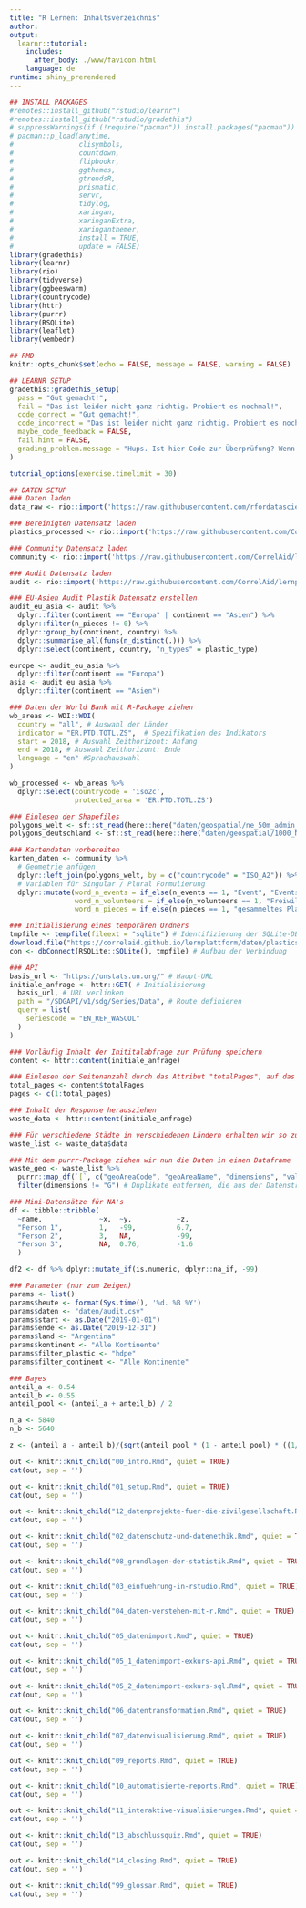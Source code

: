 ```yaml
---
title: "R Lernen: Inhaltsverzeichnis"
author:
output: 
  learnr::tutorial:
    includes:
      after_body: ./www/favicon.html
    language: de
runtime: shiny_prerendered
---
```


```r
## INSTALL PACKAGES
#remotes::install_github("rstudio/learnr")
#remotes::install_github("rstudio/gradethis")
# suppressWarnings(if (!require("pacman")) install.packages("pacman"))
# pacman::p_load(anytime,
#                clisymbols,
#                countdown,
#                flipbookr,
#                ggthemes,
#                gtrendsR,
#                prismatic,
#                servr,
#                tidylog,
#                xaringan,
#                xaringanExtra,
#                xaringanthemer,
#                install = TRUE,
#                update = FALSE)
library(gradethis)
library(learnr)
library(rio)
library(tidyverse)
library(ggbeeswarm)
library(countrycode)
library(httr)
library(purrr)
library(RSQLite)
library(leaflet)
library(vembedr)

## RMD
knitr::opts_chunk$set(echo = FALSE, message = FALSE, warning = FALSE)

## LEARNR SETUP
gradethis::gradethis_setup(
  pass = "Gut gemacht!",
  fail = "Das ist leider nicht ganz richtig. Probiert es nochmal!",
  code_correct = "Gut gemacht!",
  code_incorrect = "Das ist leider nicht ganz richtig. Probiert es nochmal!",
  maybe_code_feedback = FALSE,
  fail.hint = FALSE,
  grading_problem.message = "Hups. Ist hier Code zur Überprüfung? Wenn ja, dann liegt der Fehler bei uns. Schickt Nina bitte einen Screenshot mit der Übung und Eurer Lösung."
)

tutorial_options(exercise.timelimit = 30)

## DATEN SETUP
### Daten laden
data_raw <- rio::import('https://raw.githubusercontent.com/rfordatascience/tidytuesday/master/data/2021/2021-01-26/plastics.csv')

### Bereinigten Datensatz laden
plastics_processed <- rio::import('https://raw.githubusercontent.com/CorrelAid/lernplattform/main/daten/bffp2019_plastics_processed.csv')

### Community Datensatz laden
community <- rio::import('https://raw.githubusercontent.com/CorrelAid/lernplattform/main/daten/bffp2019_community_by_country.csv')

### Audit Datensatz laden
audit <- rio::import('https://raw.githubusercontent.com/CorrelAid/lernplattform/main/daten/bffp2019_audit_by_country_and_company.csv')

### EU-Asien Audit Plastik Datensatz erstellen
audit_eu_asia <- audit %>%
  dplyr::filter(continent == "Europa" | continent == "Asien") %>%
  dplyr::filter(n_pieces != 0) %>%
  dplyr::group_by(continent, country) %>%
  dplyr::summarise_all(funs(n_distinct(.))) %>%
  dplyr::select(continent, country, "n_types" = plastic_type)

europe <- audit_eu_asia %>%
  dplyr::filter(continent == "Europa")
asia <- audit_eu_asia %>%
  dplyr::filter(continent == "Asien")

### Daten der World Bank mit R-Package ziehen
wb_areas <- WDI::WDI(
  country = "all", # Auswahl der Länder
  indicator = "ER.PTD.TOTL.ZS",  # Spezifikation des Indikators
  start = 2018, # Auswahl Zeithorizont: Anfang
  end = 2018, # Auswahl Zeithorizont: Ende
  language = "en" #Sprachauswahl
) 

wb_processed <- wb_areas %>%
  dplyr::select(countrycode = 'iso2c',
                protected_area = 'ER.PTD.TOTL.ZS')

### Einlesen der Shapefiles
polygons_welt <- sf::st_read(here::here("daten/geospatial/ne_50m_admin_0_countries.shp"))
polygons_deutschland <- sf::st_read(here::here("daten/geospatial/1000_NUTS1.shp"))

### Kartendaten vorbereiten
karten_daten <- community %>%
  # Geometrie anfügen
  dplyr::left_join(polygons_welt, by = c("countrycode" = "ISO_A2")) %>% 
  # Variablen für Singular / Plural Formulierung
  dplyr::mutate(word_n_events = if_else(n_events == 1, "Event", "Events"),
                word_n_volunteers = if_else(n_volunteers == 1, "Freiwillige*r", "Freiwillige"),
                word_n_pieces = if_else(n_pieces == 1, "gesammeltes Plastikstück", "gesammelte Plastikstücke"))

### Initialisierung eines temporären Ordners
tmpfile <- tempfile(fileext = "sqlite") # Identifizierung der SQLite-DB über das Suffix "sqlite"
download.file("https://correlaid.github.io/lernplattform/daten/plastics.sqlite", tmpfile) # Herunterladen der temporären Datei
con <- dbConnect(RSQLite::SQLite(), tmpfile) # Aufbau der Verbindung

### API
basis_url <- "https://unstats.un.org/" # Haupt-URL
initiale_anfrage <- httr::GET( # Initialisierung
  basis_url, # URL verlinken
  path = "/SDGAPI/v1/sdg/Series/Data", # Route definieren
  query = list(
    seriescode = "EN_REF_WASCOL"
  )
)

### Vorläufig Inhalt der Inititalabfrage zur Prüfung speichern
content <- httr::content(initiale_anfrage)

### Einlesen der Seitenanzahl durch das Attribut "totalPages", auf das wir mithilfe von "$" zugreifen
total_pages <- content$totalPages
pages <- c(1:total_pages)

### Inhalt der Response herausziehen
waste_data <- httr::content(initiale_anfrage)

### Für verschiedene Städte in verschiedenen Ländern erhalten wir so zu verschiedenen Jahren Ihre Müllsammlungsquoten
waste_list <- waste_data$data

### Mit dem purrr-Package ziehen wir nun die Daten in einen Dataframe
waste_geo <- waste_list %>%
  purrr::map_df(`[`, c("geoAreaCode", "geoAreaName", "dimensions", "value")) %>%
  filter(dimensions != "G") # Duplikate entfernen, die aus der Datenstruktur resultieren

### Mini-Datensätze für NA's
df <- tibble::tribble(
  ~name,              ~x,  ~y,           ~z,  
  "Person 1",         1,   -99,          6.7, 
  "Person 2",         3,   NA,           -99,
  "Person 3",         NA,  0.76,         -1.6
  )

df2 <- df %>% dplyr::mutate_if(is.numeric, dplyr::na_if, -99)

### Parameter (nur zum Zeigen)
params <- list()
params$heute <- format(Sys.time(), '%d. %B %Y')
params$daten <- "daten/audit.csv"
params$start <- as.Date("2019-01-01")
params$ende <- as.Date("2019-12-31")
params$land <- "Argentina"
params$kontinent <- "Alle Kontinente"
params$filter_plastic <- "hdpe"
params$filter_continent <- "Alle Kontinente"

### Bayes
anteil_a <- 0.54
anteil_b <- 0.55
anteil_pool <- (anteil_a + anteil_b) / 2

n_a <- 5840
n_b <- 5640

z <- (anteil_a - anteil_b)/(sqrt(anteil_pool * (1 - anteil_pool) * ((1/n_a) + (1/n_b))))
``` 

<!-- ## Willkommen -->
```r
out <- knitr::knit_child("00_intro.Rmd", quiet = TRUE)
cat(out, sep = '')
```

<!-- ## Setup -->
```r
out <- knitr::knit_child("01_setup.Rmd", quiet = TRUE)
cat(out, sep = '')
```

<!-- ## Datenprojekte aus der Zivilgesellschaft -->
```r
out <- knitr::knit_child("12_datenprojekte-fuer-die-zivilgesellschaft.Rmd", quiet = TRUE)
cat(out, sep = '')
```

<!-- ## Datenschutz und Datenethik -->
```r
out <- knitr::knit_child("02_datenschutz-und-datenethik.Rmd", quiet = TRUE)
cat(out, sep = '')
```

<!-- ## Grundlagen der Statistik -->
```r
out <- knitr::knit_child("08_grundlagen-der-statistik.Rmd", quiet = TRUE)
cat(out, sep = '')
```

<!-- ## Einführung in RStudio -->
```r
out <- knitr::knit_child("03_einfuehrung-in-rstudio.Rmd", quiet = TRUE)
cat(out, sep = '')
```

<!-- Daten verstehen mit R -->
```r
out <- knitr::knit_child("04_daten-verstehen-mit-r.Rmd", quiet = TRUE)
cat(out, sep = '')
```

<!-- ## Datenimport und APIs -->
```r
out <- knitr::knit_child("05_datenimport.Rmd", quiet = TRUE) 
cat(out, sep = '')
```

<!-- ## Exkurs: APIs-->
```r
out <- knitr::knit_child("05_1_datenimport-exkurs-api.Rmd", quiet = TRUE) 
cat(out, sep = '')
```

<!-- ## Exkurs: SQL -->
```r
out <- knitr::knit_child("05_2_datenimport-exkurs-sql.Rmd", quiet = TRUE) 
cat(out, sep = '')
```

<!-- ## Datentransformation -->
```r
out <- knitr::knit_child("06_datentransformation.Rmd", quiet = TRUE)
cat(out, sep = '')
```

<!-- ## Datenvisualisierung  -->
```r
out <- knitr::knit_child("07_datenvisualisierung.Rmd", quiet = TRUE)
cat(out, sep = '')
```

<!-- ## Reports in R Markdown -->
```r
out <- knitr::knit_child("09_reports.Rmd", quiet = TRUE)
cat(out, sep = '')
```

<!-- ## Reportautomatisierung -->
```r
out <- knitr::knit_child("10_automatisierte-reports.Rmd", quiet = TRUE)
cat(out, sep = '')
```

<!-- ## Interaktive Visualisierungen -->
```r
out <- knitr::knit_child("11_interaktive-visualisierungen.Rmd", quiet = TRUE)
cat(out, sep = '')
```

<!-- ## Abschlussquiz -->
```r
out <- knitr::knit_child("13_abschlussquiz.Rmd", quiet = TRUE)
cat(out, sep = '')
```

<!-- ## Und jetzt? -->
```r
out <- knitr::knit_child("14_closing.Rmd", quiet = TRUE)
cat(out, sep = '')
```

<!-- ## Glossar -->
```r
out <- knitr::knit_child("99_glossar.Rmd", quiet = TRUE)
cat(out, sep = '')
```
